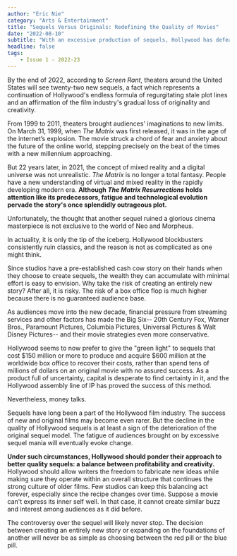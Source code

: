 ```yaml
---
author: "Eric Nie"
category: "Arts & Entertainment"
title: "Sequels Versus Originals: Redefining the Quality of Movies"
date: "2022-08-10"
subtitle: "With an excessive production of sequels, Hollywood has defeated itself."
headline: false
tags:
    - Issue 1 - 2022-23
---
```


By the end of 2022, according to _Screen Rant_, theaters around the United States will see twenty-two new sequels, a fact which represents a continuation of Hollywood's endless formula of regurgitating stale plot lines and an affirmation of the film industry's gradual loss of originality and creativity.

From 1999 to 2011, theaters brought audiences' imaginations to new limits. On March 31, 1999, when _The Matrix_ was first released, it was in the age of the internet’s explosion. The movie struck a chord of fear and anxiety about the future of the online world, stepping precisely on the beat of the times with a new millennium approaching.

But 22 years later, in 2021, the concept of mixed reality and a digital universe was not unrealistic. _The Matrix_ is no longer a total fantasy. People have a new understanding of virtual and mixed reality in the rapidly developing modern era. **Although _The Matrix Resurrections_ holds attention like its predecessors, fatigue and technological evolution pervade the story's once splendidly outrageous plot.**

Unfortunately, the thought that another sequel ruined a glorious cinema masterpiece is not exclusive to the world of Neo and Morpheus. 

In actuality, it is only the tip of the iceberg. Hollywood blockbusters consistently ruin classics, and the reason is not as complicated as one might think.

Since studios have a pre-established cash cow story on their hands when they choose to create sequels, the wealth they can accumulate with minimal effort is easy to envision. Why take the risk of creating an entirely new story? After all, it is risky. The risk of a box office flop is much higher because there is no guaranteed audience base.

As audiences move into the new decade, financial pressure from streaming services and other factors has made the Big Six-- 20th Century Fox, Warner Bros., Paramount Pictures, Columbia Pictures, Universal Pictures & Walt Disney Pictures-- and their movie strategies even more conservative. 

Hollywood seems to now prefer to give the "green light" to sequels that cost $150 million or more to produce and acquire $600 million at the worldwide box office to recover their costs, rather than spend tens of millions of dollars on an original movie with no assured success. As a product full of uncertainty, capital is desperate to find certainty in it, and the Hollywood assembly line of IP has proved the success of this method.

Nevertheless, money talks. 

Sequels have long been a part of the Hollywood film industry. The success of new and original films may become even rarer. But the decline in the quality of Hollywood sequels is at least a sign of the deterioration of the original sequel model. The fatigue of audiences brought on by excessive sequel mania will eventually evoke change. 

**Under such circumstances, Hollywood should ponder their approach to better quality sequels: a balance between profitability and creativity.** Hollywood should allow writers the freedom to fabricate new ideas while making sure they operate within an overall structure that continues the strong culture of older films. Few studios can keep this balancing act forever, especially since the recipe changes over time. Suppose a movie can't express its inner self well. In that case, it cannot create similar buzz and interest among audiences as it did before.

The controversy over the sequel will likely never stop. The decision between creating an entirely new story or expanding on the foundations of another will never be as simple as choosing between the red pill or the blue pill. 